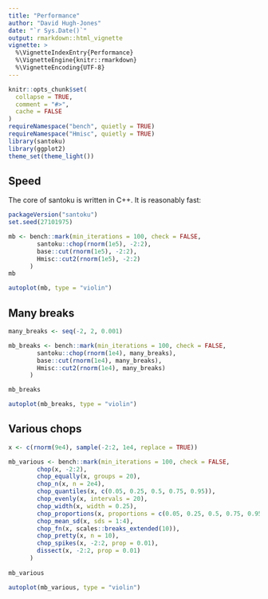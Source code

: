 ```yaml
---
title: "Performance"
author: "David Hugh-Jones"
date: "`r Sys.Date()`"
output: rmarkdown::html_vignette
vignette: >
  %\VignetteIndexEntry{Performance}
  %\VignetteEngine{knitr::rmarkdown}
  %\VignetteEncoding{UTF-8}
---
```



```r
knitr::opts_chunk$set(
  collapse = TRUE,
  comment = "#>",
  cache = FALSE
)
requireNamespace("bench", quietly = TRUE)
requireNamespace("Hmisc", quietly = TRUE)
library(santoku)
library(ggplot2)
theme_set(theme_light())
```


## Speed

The core of santoku is written in C++. It is reasonably fast:


```r

packageVersion("santoku")
set.seed(27101975)

mb <- bench::mark(min_iterations = 100, check = FALSE,
        santoku::chop(rnorm(1e5), -2:2),
        base::cut(rnorm(1e5), -2:2),
        Hmisc::cut2(rnorm(1e5), -2:2)
      )
mb
```


```r
autoplot(mb, type = "violin")
```


## Many breaks


```r

many_breaks <- seq(-2, 2, 0.001)

mb_breaks <- bench::mark(min_iterations = 100, check = FALSE,
        santoku::chop(rnorm(1e4), many_breaks),
        base::cut(rnorm(1e4), many_breaks),
        Hmisc::cut2(rnorm(1e4), many_breaks)
      )

mb_breaks
```


```r
autoplot(mb_breaks, type = "violin")
```


## Various chops

```r

x <- c(rnorm(9e4), sample(-2:2, 1e4, replace = TRUE))

mb_various <- bench::mark(min_iterations = 100, check = FALSE,
        chop(x, -2:2),
        chop_equally(x, groups = 20),
        chop_n(x, n = 2e4),
        chop_quantiles(x, c(0.05, 0.25, 0.5, 0.75, 0.95)),
        chop_evenly(x, intervals = 20),
        chop_width(x, width = 0.25),
        chop_proportions(x, proportions = c(0.05, 0.25, 0.5, 0.75, 0.95)),
        chop_mean_sd(x, sds = 1:4),
        chop_fn(x, scales::breaks_extended(10)),
        chop_pretty(x, n = 10),
        chop_spikes(x, -2:2, prop = 0.01),
        dissect(x, -2:2, prop = 0.01)
      )
      
mb_various
```


```r
autoplot(mb_various, type = "violin")
```
